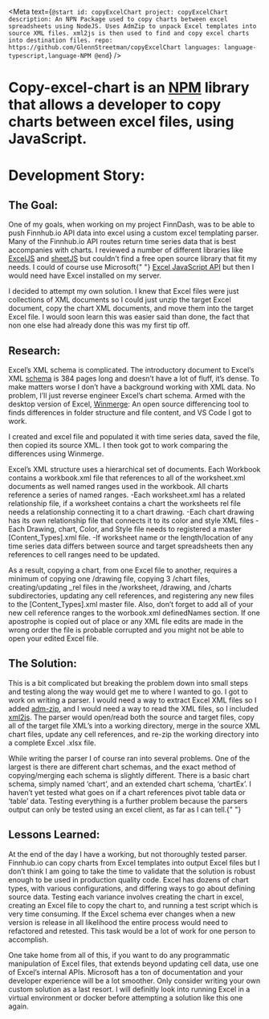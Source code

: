 
<Meta
    text={`
@start
    id: copyExcelChart
    project: copyExcelChart
    description: An NPN Package used to copy charts between excel spreadsheets using NodeJS. Uses AdmZip to unpack Excel templates into source XML files. xml2js is then used to find and copy excel charts into destination files.
    repo: https://github.com/GlennStreetman/copyExcelChart
    languages: language-typescript,language-NPM
@end
`}
/>

# Copy-excel-chart is an [NPM](https://www.npmjs.com/package/copy-excel-chart) library that allows a developer to copy charts between excel files, using JavaScript.

# Development Story:

## The Goal:

One of my goals, when working on my project FinnDash, was to be able to push Finnhub.io API data into excel using a custom excel templating
parser. Many of the Finnhub.io API routes return time series data that is best accompanies with charts. I reviewed a number of different
libraries like [ExcelJS](https://www.npmjs.com/package/exceljs) and [sheetJS](https://sheetjs.com/) but couldn’t find a free open source library that fit my needs. I could of course use Microsoft{" "}
[Excel JavaScript API](https://docs.microsoft.com/en-us/office/dev/add-ins/excel/excel-add-ins-charts) but then I would need have Excel installed on my server.

I decided to attempt my own solution. I knew that Excel files were just collections of XML documents so I could just unzip the target Excel
document, copy the chart XML documents, and move them into the target Excel file. I would soon learn this was easier said than done, the fact
that non one else had already done this was my first tip off.

## Research:

Excel’s XML schema is complicated. The introductory document to Excel’s XML [schema](https://interoperability.blob.core.windows.net/files/MS-XLSX/%5bMS-XLSX%5d.pdf) is 384 pages long and doesn’t have a lot of fluff, it’s
dense. To make matters worse I don’t have a background working with XML data. No problem, I’ll just reverse engineer Excel’s chart schema. Armed
with the desktop version of Excel, [Winmerge](https://winmerge.org/?lang=en): An open source differencing tool to finds differences in folder structure and file content, and
VS Code I got to work.

I created and excel file and populated it with time series data, saved the file, then copied its source XML. I then took got to work comparing
the differences using Winmerge.

Excel’s XML structure uses a hierarchical set of documents. Each Workbook contains a workbook.xml file that references to all of the
worksheet.xml documents as well named ranges used in the workbook. All charts reference a series of named ranges. -Each worksheet.xml has a
related relationship file, if a worksheet contains a chart the worksheets rel file needs a relationship connecting it to a chart drawing. -Each
chart drawing has its own relationship file that connects it to its color and style XML files -Each Drawing, chart, Color, and Style file needs
to registered a master [Content_Types].xml file. -If worksheet name or the length/location of any time series data differs between source and
target spreadsheets then any references to cell ranges need to be updated.

As a result, copying a chart, from one Excel file to another, requires a minimum of copying one /drawing file, copying 3 /chart files,
creating/updating \_rel files in the /worksheet, /drawing, and /charts subdirectories, updating any cell references, and registering any new
files to the [Content_Types].xml master file. Also, don’t forget to add all of your new cell reference ranges to the worbook.xml definedNames
section. If one apostrophe is copied out of place or any XML file edits are made in the wrong order the file is probable corrupted and you might
not be able to open your edited Excel file.

## The Solution:

This is a bit complicated but breaking the problem down into small steps and testing along the way would get me to where I wanted to go. I got
to work on writing a parser. I would need a way to extract Excel XML files so I added [adm-zip](https://www.npmjs.com/package/adm-zip), and I would need a way to read the XML files, so
I included [xml2js](https://www.npmjs.com/package/xml2js). The parser would open/read both the source and target files, copy all of the target file XML’s into a working directory,
merge in the source XML chart files, update any cell references, and re-zip the working directory into a complete Excel .xlsx file.

While writing the parser I of course ran into several problems. One of the largest is there are different chart schemas, and the exact method of
copying/merging each schema is slightly different. There is a basic chart schema, simply named ‘chart’, and an extended chart schema, ‘chartEx’.
I haven’t yet tested what goes on if a chart references pivot table data or ‘table’ data. Testing everything is a further problem because the
parsers output can only be tested using an excel client, as far as I can tell.{" "}

## Lessons Learned:

At the end of the day I have a working, but not thoroughly tested parser. Finnhub.io can copy charts from Excel templates into output Excel
files but I don’t think I am going to take the time to validate that the solution is robust enough to be used in production quality code. Excel
has dozens of chart types, with various configurations, and differing ways to go about defining source data. Testing each variance involves
creating the chart in excel, creating an Excel file to copy the chart to, and running a test script which is very time consuming. If the Excel
schema ever changes when a new version is release in all likelihood the entire process would need to refactored and retested. This task would be
a lot of work for one person to accomplish.

One take home from all of this, if you want to do any programmatic manipulation of Excel files, that extends beyond updating cell data, use one
of Excel’s internal APIs. Microsoft has a ton of documentation and your developer experience will be a lot smoother. Only consider writing your
own custom solution as a last resort. I will definitly look into running Excel in a virtual environment or docker before attempting a solution
like this one again.
